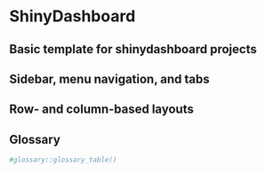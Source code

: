 # ShinyDashboard {#shinydashboard}

## Basic template for shinydashboard projects

## Sidebar, menu navigation, and tabs

## Row- and column-based layouts

## Glossary {#glossary-shinydashboard}

```r
#glossary::glossary_table()
```